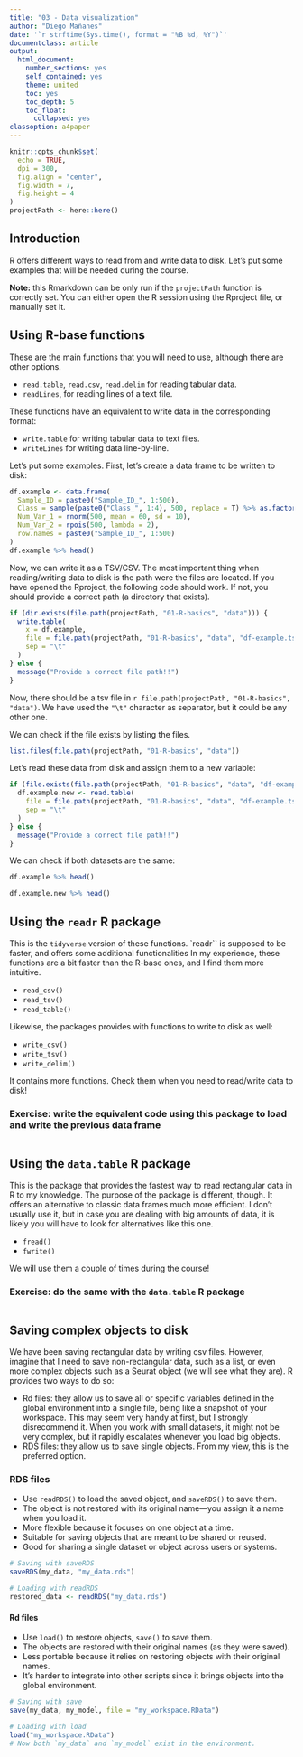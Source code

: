 ```yaml
---
title: "03 - Data visualization"
author: "Diego Mañanes"
date: '`r strftime(Sys.time(), format = "%B %d, %Y")`'
documentclass: article
output:
  html_document:
    number_sections: yes
    self_contained: yes
    theme: united
    toc: yes
    toc_depth: 5
    toc_float:
      collapsed: yes
classoption: a4paper
---
```


```r
knitr::opts_chunk$set(
  echo = TRUE, 
  dpi = 300,
  fig.align = "center", 
  fig.width = 7, 
  fig.height = 4
)
projectPath <- here::here()
```


## Introduction 

R offers different ways to read from and write data to disk. Let's put some examples that will be needed during the course. 

**Note:** this Rmarkdown can be only run if the `projectPath` function is correctly set. You can either open the R session using the Rproject file, or manually set it. 

## Using R-base functions

These are the main functions that you will need to use, although there are other options. 

* `read.table`, `read.csv`, `read.delim` for reading tabular data.
* `readLines`, for reading lines of a text file.

These functions have an equivalent to write data in the corresponding format: 

* `write.table` for writing tabular data to text files. 
* `writeLines` for writing data line-by-line. 

Let's put some examples. First, let's create a data frame to be written to disk: 

```r
df.example <- data.frame(
  Sample_ID = paste0("Sample_ID_", 1:500),
  Class = sample(paste0("Class_", 1:4), 500, replace = T) %>% as.factor(),
  Num_Var_1 = rnorm(500, mean = 60, sd = 10),
  Num_Var_2 = rpois(500, lambda = 2),
  row.names = paste0("Sample_ID_", 1:500)
)
df.example %>% head()
```

Now, we can write it as a TSV/CSV. The most important thing when reading/writing data to disk is the path were the files are located. If you have opened the Rproject, the following code should work. If not, you should provide a correct path (a directory that exists). 

```r
if (dir.exists(file.path(projectPath, "01-R-basics", "data"))) {
  write.table(
    x = df.example, 
    file = file.path(projectPath, "01-R-basics", "data", "df-example.tsv"),
    sep = "\t"
  )  
} else {
  message("Provide a correct file path!!")
}
```

Now, there should be a tsv file in `r file.path(projectPath, "01-R-basics", "data")`. We have used the `"\t"` character as separator, but it could be any other one. 

We can check if the file exists by listing the files. 

```r
list.files(file.path(projectPath, "01-R-basics", "data"))
```


Let's read these data from disk and assign them to a new variable:

```r
if (file.exists(file.path(projectPath, "01-R-basics", "data", "df-example.tsv"))) {
  df.example.new <- read.table(
    file = file.path(projectPath, "01-R-basics", "data", "df-example.tsv"),
    sep = "\t"
  )  
} else {
  message("Provide a correct file path!!")
}
```

We can check if both datasets are the same:

```r
df.example %>% head()
```


```r
df.example.new %>% head()
```


## Using the `readr` R package

This is the `tidyverse` version of these functions. `readr`` is supposed to be faster, and offers some additional functionalities In my experience, these functions are a bit faster than the R-base ones, and I find them more intuitive. 

* `read_csv()`
* `read_tsv()`
* `read_table()`

Likewise, the packages provides with functions to write to disk as well: 

* `write_csv()`
* `write_tsv()`
* `write_delim()`

It contains more functions. Check them when you need to read/write data to disk!

### Exercise: write the equivalent code using this package to load and write the previous data frame

```r

```


## Using the `data.table` R package

This is the package that provides the fastest way to read rectangular data in R to my knowledge. The purpose of the package is different, though. It offers an alternative to classic data frames much more efficient. I don't usually use it, but in case you are dealing with big amounts of data, it is likely you will have to look for alternatives like this one. 

* `fread()`
* `fwrite()`

We will use them a couple of times during the course!

### Exercise: do the same with the `data.table` R package

```r

```


## Saving complex objects to disk

We have been saving rectangular data by writing csv files. However, imagine that I need to save non-rectangular data, such as a list, or even more complex objects such as a Seurat object (we will see what they are). R provides two ways to do so: 

* Rd files: they allow us to save all or specific variables defined in the global environment into a single file, being like a snapshot of your workspace. This may seem very handy at first, but I strongly disrecommend it. When you work with small datasets, it might not be very complex, but it rapidly escalates whenever you load big objects. 
* RDS files: they allow us to save single objects. From my view, this is the preferred option. 

### RDS files

* Use `readRDS()` to load the saved object, and `saveRDS()` to save them. 
* The object is not restored with its original name—you assign it a name when you load it.
* More flexible because it focuses on one object at a time.
* Suitable for saving objects that are meant to be shared or reused.
* Good for sharing a single dataset or object across users or systems.


```r
# Saving with saveRDS
saveRDS(my_data, "my_data.rds")

# Loading with readRDS
restored_data <- readRDS("my_data.rds")
```

#### Rd files

* Use `load()` to restore objects, `save()` to save them. 
* The objects are restored with their original names (as they were saved).
* Less portable because it relies on restoring objects with their original names.
* It’s harder to integrate into other scripts since it brings objects into the global environment.

```r
# Saving with save
save(my_data, my_model, file = "my_workspace.RData")

# Loading with load
load("my_workspace.RData")
# Now both `my_data` and `my_model` exist in the environment.
```

